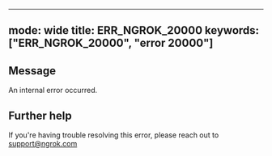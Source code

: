 
---
mode: wide
title: ERR_NGROK_20000
keywords: ["ERR_NGROK_20000", "error 20000"]
---

## Message
An internal error occurred.




## Further help
If you're having trouble resolving this error, please reach out to [support@ngrok.com](mailto:support@ngrok.com?subject=Help%20with%20ERR_NGROK_20000)

